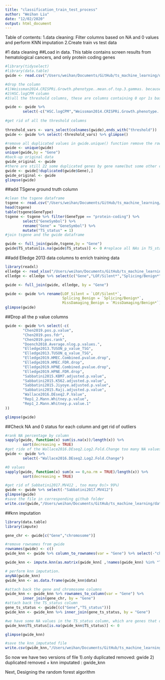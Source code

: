 ```yaml
---
title: "classification_train_test_process"
author: "Weihan Liu"
date: "12/02/2020"
output: html_document
---
```


Table of contents:
1.data cleaning: Filter columns based on NA and 0 values and perform KNN imputation
2.Create train vs test data


#1 data cleaning
##Load in data. This table contains screen results from hematological cancers, and only protein coding genes
```r
#library(tidyselect)
#library(data.table)
gwide <- read.csv("/Users/weihan/Documents/GitHub/ts_machine_learning/data/gwide_hema_classification/gwide.csv", stringsAsFactors = FALSE)

#drop the column 
#1)Weissman2014.CRISPRi.Growth.phenotype..mean.of.top.3.gammas. because most of the values are underpowered to detect tumor suppressors in CRISPRi screen, 
#2)HSC.logCPM column
#3)all the threshold columns, these are columns containing 0 opr 1s based on our judgement of whether they pass the thrshold

gwide <- gwide %>% 
        select(-c("HSC.logCPM","Weissman2014.CRISPRi.Growth.phenotype..mean.of.top.3.gammas.","X","X.1","X.2","GeneID"))
                    
#get rid of all the threshold columns
 
threshold_vars <- vars_select(colnames(gwide),ends_with("threshold"))
gwide <- gwide %>% select(-threshold_vars) %>% glimpse()

#remove all duplicated values in gwide.unique() function remove the rows whose all columns are identical(because I didn't specify "by =" here, so the removal of duplicated rows are based on all columns)
gwide <- unique(gwide)
unique(gwide,by = "Gene") 
#back-up original data
gwide_original <- gwide
#there are still 22 some duplicated genes by gene name(but some other columns differ, so they didn't get removed in the previous command, so let's do another round of removing duplicate by Gene name
gwide <- gwide[!duplicated(gwide$Gene),]
gwide_original <- gwide
glimpse(gwide)
```

##add TSgene ground truth column
```r
#clean the tsgene dataframe
tsgene <- read.csv("/Users/weihan/Documents/GitHub/ts_machine_learning/data/gwide_hema_classification/TSGene_all.csv",stringsAsFactors = FALSE)
head(tsgene)
table(tsgene$GeneType)
tsgene <- tsgene %>% filter(GeneType == "protein-coding") %>% 
        select("GeneSymbol") %>%
        rename("Gene" = "GeneSymbol") %>%
        mutate("TS_status" = 1)
#join tsgene and the gwide dataframe

gwide <- full_join(gwide,tsgene,by = "Gene")
gwide$TS_status[is.na(gwide$TS_status)] <- 0 #replace all NAs in TS_status column with 0s
```

##add Elledge 2013 data columns to enrich training data
```r
library(readxl)
elledge <- read_xlsx("/Users/weihan/Documents/GitHub/ts_machine_learning/data/gwide_hema_classification/elledge2013supplement.xlsx")
elledge <- elledge %>% select(c("Gene","LOF/Silent*","Splicing/Benign*","MissDamaging/Benign*"))

gwide <- full_join(gwide, elledge, by = "Gene")

gwide <- gwide %>% rename(LOF_Silent = `LOF/Silent*`,
                          Splicing_Benign = `Splicing/Benign*`,
                          MissDamaging_Benign = `MissDamaging/Benign*`)
glimpse(gwide)
```

##Drop all the p value columns
```r
gwide <- gwide %>% select(-c(
        "Chen2019.pos.p.value",
        "Chen2019.pos.fdr",
        "Chen2019.pos.rank",
        "Doench2018.Average.nlog.p.values.",
        "Elledge2013.TUSON_p_value_TSG",
        "Elledge2013.TUSON_q_value_TSG",
        "Elledge2019.HMEC.Combined.pvalue.drop",
        "Elledge2019.HMEC.FDR.drop",
        "Elledge2019.HPNE.Combined.pvalue.drop",
        "Elledge2019.HPNE.FDR.drop",
        "Sabbatini2015.KBM7.adjusted.p.value",
        "Sabbatini2015.K562.adjusted.p.value",
        "Sabbatini2015.Jiyoye.adjusted.p.value",
        "Sabbatini2015.Raji.adjusted.p.value",
        "Wallace2016.DEseq2.P.Value",
        "Rep1_2.Mann.Whitney.p.value",
        "Rep1_2.Mann.Whitney.p.value.1"
))

glimpse(gwide)
```



##Check NA and 0 status for each column and get rid of outliers
```r
#rank NA percentage by column
sapply(gwide, function(x) sum(is.na(x))/length(x)) %>% 
        sort(decreasing = TRUE)
#get ride of the Wallace2016.DEseq2.Log2.Fold.Change too many NA values(over 90 %)
gwide <- gwide %>% 
        select(-"Wallace2016.DEseq2.Log2.Fold.Change")

#0 values
sapply(gwide, function(x) sum(x == 0,na.rm = TRUE)/length(x)) %>%
        sort(decreasing = TRUE)

#get rid of Sabbatini2017.MV412 , too many 0s(> 99%)
gwide <- gwide %>% select(-"Sabbatini2017.MV412")
glimpse(gwide)
#save the file in corresponding github folder
write.csv(gwide,"/Users/weihan/Documents/GitHub/ts_machine_learning/data/gwide_hema_classification/gwide_dup_rm.csv")

```


##knn imputation
```r
library(data.table)
library(impute)

gene_chr <- gwide[c("Gene","chromosome")]

#remove rownames from gwide
rownames(gwide) <- c()
gwide_knn <- gwide %>% column_to_rownames(var = "Gene") %>% select(-"chromosome") 

gwide_knn <- impute.knn(as.matrix(gwide_knn[ ,!names(gwide_knn) %in% "TS_status"]),k = 10, rowmax = 1, colmax = 1, maxp = 1500, rng.seed=362436069)

# perform knn imputation.
anyNA(gwide_knn)
gwide_knn <- as.data.frame(gwide_knn$data)

#attach back the gene and chromosome columns
gwide_knn <- gwide_knn %>% rownames_to_column(var = "Gene") %>%
        inner_join(gene_chr, by = "Gene") 
#attach back the TS_status column
gene_ts_status <- gwide[(c("Gene","TS_status"))]
gwide_knn <- gwide_knn %>% inner_join(gene_ts_status, by = "Gene")

#we have some NA values in the TS_status column, which are genes that don't have TS vs Non TS annotation, let's replace them with 0
gwide_knn$TS_status[is.na(gwide_knn$TS_status)] <- 0

glimpse(gwide_knn)

#save the knn_imputated file 
write.csv(gwide_knn,"/Users/weihan/Documents/GitHub/ts_machine_learning/data/gwide_hema_classification/gwide_dup_rm_knn.csv")
```




So now we have two versions of file
1).only duplicated removed: gwide
2) duplicated removed + knn imputated : gwide_knn

Next, Designing the random forest algorithm




